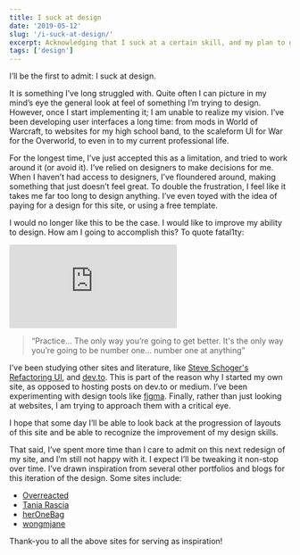 ```yaml
---
title: I suck at design
date: '2019-05-12'
slug: '/i-suck-at-design/'
excerpt: Acknowledging that I suck at a certain skill, and my plan to get better.
tags: ['design']
---
```



I’ll be the first to admit: I suck at design.

It is something I’ve long struggled with. Quite often I can picture in my mind’s eye the general look at feel of something I’m trying to design. However, once I start implementing it; I am unable to realize my vision. I’ve been developing user interfaces a long time: from mods in World of Warcraft, to websites for my high school band, to the scaleform UI for War for the Overworld, to even in to my current professional life.

For the longest time, I’ve just accepted this as a limitation, and tried to work around it (or avoid it). I’ve relied on designers to make decisions for me. When I haven’t had access to designers, I’ve floundered around, making something that just doesn’t feel great. To double the frustration, I feel like it takes me far too long to design anything. I’ve even toyed with the idea of paying for a design for this site, or using a free template.

I would no longer like this to be the case. I would like to improve my ability to design. How am I going to accomplish this? To quote fatal1ty:

<Embed src="https://www.youtube.com/embed/SlCRfTmBSGs" />

> “Practice... The only way you’re going to get better. It's the only way you’re going to be number one... number one at anything”

I’ve been studying other sites and literature, like [Steve Schoger's Refactoring UI](https://refactoringui.com/), and [dev.to](https://dev.to). This is part of the reason why I started my own site, as opposed to hosting posts on dev.to or medium. I’ve been experimenting with design tools like [figma](https://www.figma.com). Finally, rather than just looking at websites, I am trying to approach them with a critical eye.

I hope that some day I’ll be able to look back at the progression of layouts of this site and be able to recognize the improvement of my design skills.

That said, I’ve spent more time than I care to admit on this next redesign of my site, and I’m still not happy with it. I expect I’ll be tweaking it non-stop over time. I’ve drawn inspiration from several other portfolios and blogs for this iteration of the design. Some sites include:

- [Overreacted](https://overreacted.io)
- [Tania Rascia](https://taniarascia.com)
- [herOneBag](https://heronebag.com/)
- [wongmjane](https://wongmjane.com)

Thank-you to all the above sites for serving as inspiration!
